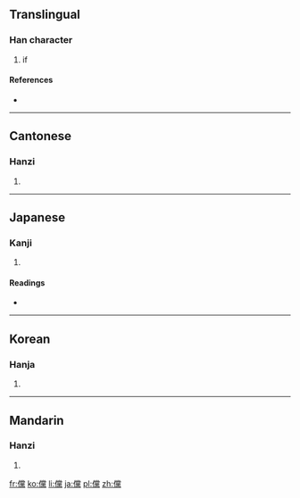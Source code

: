 {{also|傥}}
==Translingual==

===Han character===
{{Han char|rn=9|rad=人|as=20|sn=22|four=2923<sub>1</sub>|canj=人火月火 (OFBF)}}

# if

====References====
* {{Han ref|kx=0122.040|dkj=01323|dj=0257.100|hdz=10239.140|uh=513B|ud=20795|bh=C56C|bd=50540}}

----

==Cantonese==

===Hanzi===
{{yue-hanzi|jyut=|y=tong2|sim=傥}}

# {{defn|lang=yue|sort=人20}}

----

==Japanese==

===Kanji===
{{ja-kanji|grade=|rs=人20}}

# {{defn|lang=ja|sort=人20}}

====Readings====
* {{ja-readings|on=[[とう]] (tō)|kun=[[すぐれる]] (sugureru), [[もし]] (moshi), [[あるいわ]] (aruiwa)}}

----

==Korean==

===Hanja===
{{ko-hanja|hangeul=당|rv=dang|mr=tang}}

# {{defn|lang=ko|sort=人20}}

----

==Mandarin==

===Hanzi===
{{cmn-hanzi|sim=傥|pin=[[tǎng]] ([[tang3]])|wg=t'ang<sup>3</sup>}}

# {{defn|lang=cmn|sort=人20}}

[[fr:儻]]
[[ko:儻]]
[[li:儻]]
[[ja:儻]]
[[pl:儻]]
[[zh:儻]]